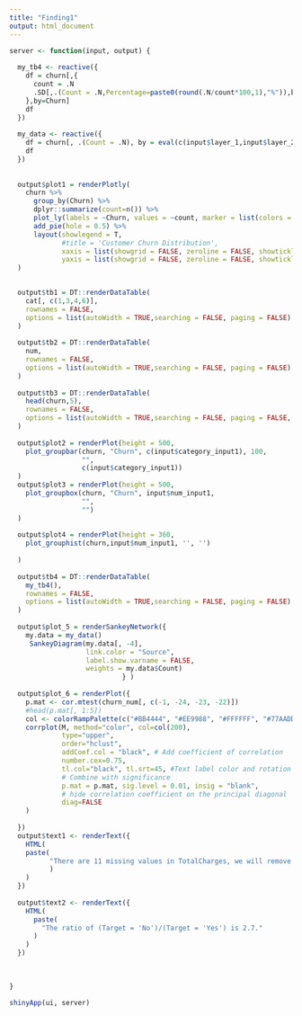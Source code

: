 ```yaml
---
title: "Finding1"
output: html_document
---
```

```r
server <- function(input, output) {
  
  my_tb4 <- reactive({
    df = churn[,{
      count = .N
      .SD[,.(Count = .N,Percentage=paste0(round(.N/count*100,1),"%")),by=eval(input$category_input1)]
    },by=Churn]
    df
  }) 
  
  my_data <- reactive({
    df = churn[, .(Count = .N), by = eval(c(input$layer_1,input$layer_2, 'Churn'))]
    df
  })
  
  
  output$plot1 = renderPlotly(
    churn %>%
      group_by(Churn) %>%
      dplyr::summarize(count=n()) %>%
      plot_ly(labels = ~Churn, values = ~count, marker = list(colors = c("deepskyblue", "tomato"))) %>%
      add_pie(hole = 0.5) %>%
      layout(showlegend = T,
             #title = 'Customer Churn Distribution',
             xaxis = list(showgrid = FALSE, zeroline = FALSE, showticklabels = FALSE),
             yaxis = list(showgrid = FALSE, zeroline = FALSE, showticklabels = FALSE))
  )
  

  output$tb1 = DT::renderDataTable(
    cat[, c(1,3,4,6)],
    rownames = FALSE,
    options = list(autoWidth = TRUE,searching = FALSE, paging = FALSE)
  )
    
  output$tb2 = DT::renderDataTable(
    num,
    rownames = FALSE,
    options = list(autoWidth = TRUE,searching = FALSE, paging = FALSE)
  )
  
  output$tb3 = DT::renderDataTable(
    head(churn,5),
    rownames = FALSE,
    options = list(autoWidth = TRUE,searching = FALSE, paging = FALSE, scrollX = TRUE)
  )
  
  output$plot2 = renderPlot(height = 500,
    plot_groupbar(churn, "Churn", c(input$category_input1), 100, 
                  "", 
                  c(input$category_input1))
  )
  output$plot3 = renderPlot(height = 500,
    plot_groupbox(churn, "Churn", input$num_input1, 
                  "",
                  "")
  )
  
  output$plot4 = renderPlot(height = 360,
    plot_grouphist(churn,input$num_input1, '', '')
                            
  )
  
  output$tb4 = DT::renderDataTable(
    my_tb4(),
    rownames = FALSE,
    options = list(autoWidth = TRUE,searching = FALSE, paging = FALSE)
  )
  
  output$plot_5 = renderSankeyNetwork({
    my.data = my_data()
     SankeyDiagram(my.data[, -4],
                   link.color = "Source", 
                   label.show.varname = FALSE,
                   weights = my.data$Count) 
                            } )
  
  output$plot_6 = renderPlot({
    p.mat <- cor.mtest(churn_num[, c(-1, -24, -23, -22)])
    #head(p.mat[, 1:5])
    col <- colorRampPalette(c("#BB4444", "#EE9988", "#FFFFFF", "#77AADD", "#4477AA"))
    corrplot(M, method="color", col=col(200),  
             type="upper", 
             order="hclust", 
             addCoef.col = "black", # Add coefficient of correlation
             number.cex=0.75,
             tl.col="black", tl.srt=45, #Text label color and rotation
             # Combine with significance
             p.mat = p.mat, sig.level = 0.01, insig = "blank", 
             # hide correlation coefficient on the principal diagonal
             diag=FALSE 
    )
    
  })
  output$text1 <- renderText({
    HTML(
    paste(
          "There are 11 missing values in TotalCharges, we will remove these customer in future analysis."
          )
    )
  })
  
  output$text2 <- renderText({
    HTML(
      paste(
        "The ratio of (Target = 'No')/(Target = 'Yes') is 2.7."
      )
    )
  })  
  
  
  
}

shinyApp(ui, server)


```

